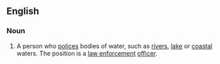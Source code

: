 ==English==
{{wikipedia}}

===Noun===
{{en-noun}}

# A person who [[polices]] bodies of water, such as [[rivers]], [[lake]] or [[coastal]] waters. The position is a [[law enforcement]] [[officer]].